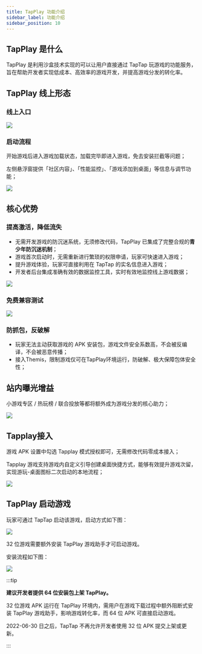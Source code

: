 ---
title: TapPlay 功能介绍
sidebar_label: 功能介绍
sidebar_position: 10
---

## TapPlay 是什么

TapPlay 是利用沙盒技术实现的可以让用户直接通过 TapTap 玩游戏的功能服务，旨在帮助开发者实现低成本、高效率的游戏开发，并提高游戏分发的转化率。

## TapPlay 线上形态

### 线上入口

![](https://capacity-files.lcfile.com/Yjsf2LVKJzHda12p1f4v8ODXkafhaO6A/image-20240321-080618.png)

### 启动流程
开始游戏后进入游戏加载状态，加载完毕即进入游戏，免去安装拦截等问题；

左侧悬浮窗提供「社区内容」、「性能监控」、「游戏添加到桌面」等信息与调节功能；

![](https://capacity-files.lcfile.com/Eeph91vhk2dqjINjnMWzDwDigUHcPXXF/image-20240321-081432%20%281%29.png)

## 核心优势

### 提高激活，降低流失

- 无需开发游戏的防沉迷系统，无须修改代码，TapPlay 已集成了完整合规的**青少年防沉迷机制**；
- 游戏首次启动时，无需重新进行繁琐的权限申请，玩家可快速进入游戏；
- 提升游戏体验，玩家可直接利用在 TapTap 的实名信息进入游戏；
- 开发者后台集成准确有效的数据监控工具，实时有效地监控线上游戏数据；

![](https://capacity-files.lcfile.com/IcU8V9AccWVYBA5B7p6XEcfUJLriyKuk/image-20240321-082704.png)

### 免费兼容测试

![](https://capacity-files.lcfile.com/hqayARMo7LyutXadsg3gzqqPT5IHxsP4/image-20240321-082816.png)

### 防抓包，反破解

- 玩家无法主动获取游戏的 APK 安装包，游戏文件安全系数高，不会被反编译，不会被恶意传播；
- 接入Themis，限制游戏仅可在TapPlay环境运行，防破解、极大保障包体安全性；

## 站内曝光增益

小游戏专区 / 热玩榜 / 联合投放等都将额外成为游戏分发的核心助力；

![](https://capacity-files.lcfile.com/cWK0uDadAhu5adPMx8efs0exGlnfOJST/image-20240321-083603.png)

## Tapplay接入

游戏 APK 设置中勾选 Tapplay 模式授权即可，无需修改代码零成本接入；

Tapplay 游戏支持游戏内自定义引导创建桌面快捷方式，能够有效提升游戏次留，实现游玩-桌面图标二次启动的本地流程；

![](https://capacity-files.lcfile.com/JB8FkvT0xe7jfRtLYB6rxjb0ULldWRDw/image-20240321-084602.png)

## TapPlay 启动游戏

玩家可通过 TapTap 启动该游戏，启动方式如下图：

![](/img/tap-play/launch.png)

32 位游戏需要额外安装 TapPlay 游戏助手才可启动游戏。

安装流程如下图：

![](/img/tap-play/install.png)

:::tip

**建议开发者提供 64 位安装包上架 TapPlay。**

32 位游戏 APK 运行在 TapPlay 环境内，需用户在游戏下载过程中额外阻断式安装 TapPlay 游戏助手，影响游戏转化率，而 64 位 APK 可直接启动游戏。

2022-06-30 日之后，TapTap 不再允许开发者使用 32 位 APK 提交上架或更新。

:::